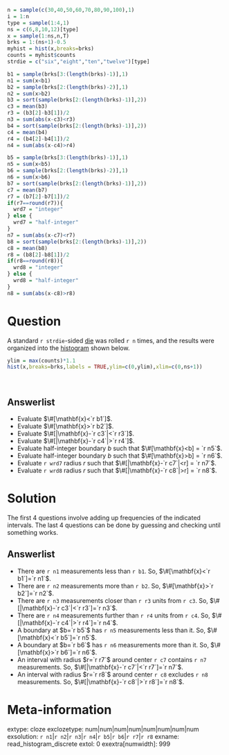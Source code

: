 ```r
n = sample(c(30,40,50,60,70,80,90,100),1)
i = 1:n
type = sample(1:4,1)
ns = c(6,8,10,12)[type]
x = sample(1:ns,n,T)
brks = 1:(ns+1)-0.5
myhist = hist(x,breaks=brks)
counts = myhist$counts
strdie = c("six","eight","ten","twelve")[type]

b1 = sample(brks[3:(length(brks)-1)],1)
n1 = sum(x<b1)
b2 = sample(brks[2:(length(brks)-2)],1)
n2 = sum(x>b2)
b3 = sort(sample(brks[2:(length(brks)-1)],2))
c3 = mean(b3)
r3 = (b3[2]-b3[1])/2
n3 = sum(abs(x-c3)<r3)
b4 = sort(sample(brks[2:(length(brks)-1)],2))
c4 = mean(b4)
r4 = (b4[2]-b4[1])/2
n4 = sum(abs(x-c4)>r4)

b5 = sample(brks[3:(length(brks)-1)],1)
n5 = sum(x<b5)
b6 = sample(brks[2:(length(brks)-2)],1)
n6 = sum(x>b6)
b7 = sort(sample(brks[2:(length(brks)-1)],2))
c7 = mean(b7)
r7 = (b7[2]-b7[1])/2
if(r7==round(r7)){
  wrd7 = "integer"
} else {
  wrd7 = "half-integer"
}
n7 = sum(abs(x-c7)<r7)
b8 = sort(sample(brks[2:(length(brks)-1)],2))
c8 = mean(b8)
r8 = (b8[2]-b8[1])/2
if(r8==round(r8)){
  wrd8 = "integer"
} else {
  wrd8 = "half-integer"
}
n8 = sum(abs(x-c8)>r8)
```


Question
========

A standard `r strdie`-sided [die](https://en.wikipedia.org/wiki/Dice){target="blank"} was rolled `r n` times, and the results were organized into the [histogram](https://en.wikipedia.org/wiki/Histogram){target="blank"} shown below. 
<!-- In [dice notation](https://en.wikipedia.org/wiki/Dice_notation){target="blank"}, we could say the results of `r n`d`r ns` were plotted as a histogram. (Pedantic sidenote: it is common to interpret `r n`d`r ns` as the SUM of `r n` rolls, but we will interpret `r n`d`r ns` as the LIST of `r n` rolls and use $\sum `r n`\text{d}`r ns`$ as the sum of `r n` rolls.) -->

```r
ylim = max(counts)*1.1
hist(x,breaks=brks,labels = TRUE,ylim=c(0,ylim),xlim=c(0,ns+1))
```
\


Answerlist
--------
* Evaluate $\#[\mathbf{x}<`r b1`]$.
* Evaluate $\#[\mathbf{x}>`r b2`]$.
* Evaluate $\#[|\mathbf{x}-`r c3`|<`r r3`]$.
* Evaluate $\#[|\mathbf{x}-`r c4`|>`r r4`]$.
* Evaluate half-integer boundary $b$ such that $\#[\mathbf{x}<b] = `r n5`$.
* Evaluate half-integer boundary $b$ such that $\#[\mathbf{x}>b] = `r n6`$.
* Evaluate `r wrd7` radius $r$ such that $\#[|\mathbf{x}-`r c7`|<r] = `r n7`$.
* Evaluate `r wrd8` radius $r$ such that $\#[|\mathbf{x}-`r c8`|>r] = `r n8`$.


Solution
========

The first 4 questions involve adding up frequencies of the indicated intervals. The last 4 questions can be done by guessing and checking until something works.

Answerlist
--------
* There are `r n1` measurements less than `r b1`. So, $\#[\mathbf{x}<`r b1`]=`r n1`$.
* There are `r n2` measurements more than `r b2`. So, $\#[\mathbf{x}>`r b2`]=`r n2`$.
* There are `r n3` measurements closer than `r r3` units from `r c3`. So, $\#[|\mathbf{x}-`r c3`|<`r r3`]=`r n3`$.
* There are `r n4` measurements further than `r r4` units from `r c4`. So, $\#[|\mathbf{x}-`r c4`|>`r r4`]=`r n4`$.
* A boundary at $b=`r b5`$ has `r n5` measurements less than it. So, $\#[\mathbf{x}<`r b5`]=`r n5`$.
* A boundary at $b=`r b6`$ has `r n6` measurements more than it. So, $\#[\mathbf{x}>`r b6`]=`r n6`$.
* An interval with radius $r=`r r7`$ around center `r c7` contains `r n7` measurements. So, $\#[|\mathbf{x}-`r c7`|<`r r7`]=`r n7`$.
* An interval with radius $r=`r r8`$ around center `r c8` excludes `r n8` measurements.  So, $\#[|\mathbf{x}-`r c8`|>`r r8`]=`r n8`$.


Meta-information
================
extype: cloze
exclozetype: num|num|num|num|num|num|num|num
exsolution: `r n1`|`r n2`|`r n3`|`r n4`|`r b5`|`r b6`|`r r7`|`r r8`
exname: read_histogram_discrete
extol: 0
exextra[numwidth]: 999
